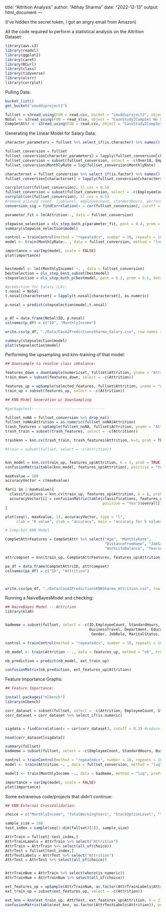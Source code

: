 title: "Attrition Analysis"
author: "Abhay Sharma"
date: "2022-12-13"
output: html_document
---

(I've hidden the secret token, I got an angry email from Amazon)

All the code required to perform a statistical analysis on the Attrition Dataset: 

```r
library(aws.s3)
library(readxl)
library(ggplot2)
library(caret)
library(RCurl)
library(class)
library(tidyverse)
library(olsrr)
library(corrplot)
```

Pulling Data: 

```r
bucket_list()
get_bucket("smuddsproject2")

fullset = s3read_using(FUN = read.csv, bucket = "smuddsproject2", object = "CaseStudy2-data.csv")
NoSal <- s3read_using(FUN = read_xlsx, object = "CaseStudy2CompSet No Salary.xlsx", bucket = "smuddsproject2")
CompSetAttr <- s3read_using(FUN = read.csv, object = "CaseStudy2CompSet No Attrition.csv", bucket = "smuddsproject2")

```

Generating the Linear Model for Salary Data: 

```r
character_parameters = fullset %>% select_if(is.character) %>% names()

fullset_conversion = fullset
fullset_conversion[character_parameters] = lapply(fullset_conversion[character_parameters], factor)
fullset_conversion = subset(fullset_conversion, select = -c(Over18, EmployeeCount, StandardHours, ID, EmployeeNumber) )#rm no useful data
fullset_conversion$MonthlyRate = log(fullset_conversion$MonthlyRate)

characterset = fullset_conversion %>% select_if(is.factor) %>% names()
fullset_conversion[characterset] = lapply(fullset_conversion[characterset], as.numeric)

corrplot(cor(fullset_conversion), tl.cex = 0.5)
fullset_conversion = subset(fullset_conversion, select = -c(EmployeeCount, StandardHours, ID, EmployeeNumber))
corrplot(cor(fullset_conversion), tl.cex = 0.5)
#remove aliased coeef. (joblevel, employeecount, standardhours, performancerating, totalworkingyears, yearsatcurrentrole
conversion_sig = findCorrelation(x = cor(fullset_conversion), cutoff = 0.4)

parameter_fit = lm(Attrition~., data = fullset_conversion)

stepwise_selection = ols_step_both_p(parameter_fit, pent = 0.4, prem = 0.1, details = FALSE) 
summary(stepwise_selection$model)

control = trainControl(method = "repeatedcv", number = 10, repeats = 10)
model <- train(MonthlyRate~. , data = fullset_conversion, method = "lvq", preProcess= "scale", trControl = control)

importance = varImp(model, scale = FALSE)
plot(importance)


bestmodel <- lm((MonthlyIncome) ~. , data = fullset_conversion)
bestselection = ols_step_best_subset(bestmodel)
stepselection = ols_step_both_p(bestmodel, pent = 0.2, prem = 0.1, details = FALSE)

#prediction for Salary (LR):
t.nosal = NoSal
t.nosal[characterset] = lapply(t.nosal[characterset], as.numeric)

p.nosal = predict(stepselection$model,t.nosal)


p_df = data.frame(NoSal$ID, p.nosal)
colnames(p_df) = c("ID", "MonthlyIncome")

write.csv(p_df, "./Data/Case2PredictionsSharma_Salary.csv", row.names = FALSE)

summary(stepselection$model)
plot(stepselection$model)
```

Performing the upsampling and knn-training of that model:

```r
## Downsample to resolve class imbalance: 

features_down = downSample(numericset, fullset$Attrition, yname = "Attrition") #downsample
train_down = subset(features_down, select = -c(Attrition))

features_up = upSample(selected_features, fullset$Attrition, yname = "Attrition") #upsample
train_up = subset(features_up, select = -c(Attrition))

## KNN Model Generation w/ DownSampling

#garbagetest---------------------------------

fullset_noNA = fullset_conversion %>% drop_na()
fullset_noNA$Attrition = as.numeric(fullset_noNA$Attrition)
trash_features = upSample(fullset_noNA, fullset$Attrition, yname = "Attrition")
trash_train = subset(trash_features, select = -c(Attrition))

trashknn = knn.cv(trash_train, trash_features$Attrition, k=3, prob = TRUE)

#train = subset(fullset, select = -c(Attrition))


knn_model = knn.cv(train_up, features_up$Attrition, k = 1, prob = TRUE)
confusionMatrix(table(knn_model, features_up$Attrition), positive = "Yes")

maxKvalue = 100
accuracyVector = c(maxKvalue)

for(i in 1:maxKvalue){
  classifications = knn.cv(train_up, features_up$Attrition, k = i, prob = TRUE)
  accuracyVector[i] = confusionMatrix(table(classifications, features_up$Attrition),
                                            positive = "Yes")$overall[1]
}

plot(seq(1, maxKvalue, 1), accuracyVector, type = "l",
     xlab = "K value", ylab = "accuracy", main = "accuracy for k values")

# Comp-Set KNN Model

CompSetAttrFeatures = CompSetAttr %>% select("Age", "MonthlyRate",
                                             "DistanceFromHome", "JobSatisfaction",
                                             "WorkLifeBalance", "YearsAtCompany")

attrcompset = knn(train_up, CompSetAttrFeatures, features_up$Attrition, k = 3)

pa_df = data.frame(CompSetAttr$ID, attrcompset)
colnames(pa_df) = c("ID", "Attrition")



write.csv(pa_df, "./Data/Case2PredictionsKNNSharma_Attrition.csv", row.names = FALSE)
```

Running a NaiveBayesModel and checking: 

```r
## NaiveBayes Model -- Attrition 
library(klaR)


badmeme = subset(fullset, select = -c(ID,EmployeeCount, StandardHours,
                                      BusinessTravel, Department, EducationField,
                                       Gender, JobRole, MaritalStatus, Over18, OverTime))

control = trainControl(method = "repeatedcv", number = 10, repeats = 10)

nb_model <- train(Attrition ~ ., data = features_up, method = "nb", trControl = control)

nb_prediction = predict(nb_model, ext_train_up)

confusionMatrix(nb_prediction, ext_features_up$Attrition)

```

Feature Importance Graphs: 

```r
## Feature Importance: 

install.packages("mlbench")
library(mlbench)

corr_dataset = subset(fullset, select = -c(Attrition, EmployeeCount, StandardHours))
corr_dataset = corr_dataset %>% select_if(is.numeric)


sigdata = findCorrelation(x = cor(corr_dataset), cutoff = 0.3) #reduce multicollinearity

head(corr_dataset[sigdata])

summary(fullset)
badmeme = subset(fullset, select = -c(EmployeeCount, StandardHours, BusinessTravel, Department, EducationField, Gender, JobRole, MaritalStatus, Over18, OverTime))

control = trainControl(method = "repeatedcv", number = 10, repeats = 10)
model <- train(Attrition ~. , data = fullset_conversion, method = "lvq", preProcess= "scale", trControl = control)

model1 <- train(MonthlyIncome ~., data = badmeme, method = "lvq", preProcess= "scale", trControl = control)

importance = varImp(model, scale = FALSE)
plot(importance)
```



Some extraneous code/projects that didn't continue: 

```r
## KNN External CrossValidation: 

choice = c("MonthlyIncome", "TotalWorkingYears", "StockOptionLevel", "YearsWithCurrManager", "Age")

sample_size = 100
test_index = sample(seq(1:dim(fullset)[1]), sample_size)

AttrTrain = fullset[-test_index,]
AttrTrainLabels = AttrTrain %>% select("Attrition")
AttrTrain = AttrTrain %>% select(all_of(choice))
AttrTest = fullset[test_index,]
AttrTestLabels = AttrTest %>% select("Attrition")
AttrTest = AttrTest %>% select(all_of(choice))


AttrTrainNum = AttrTrain %>% select(where(is_numeric)) 
AttrTrainNum = AttrTrainNum %>% select(all_of(choice))

ext_features_up = upSample(AttrTrainNum, as.factor(AttrTrainLabels$Attrition), yname = "Attrition")
ext_train_up = subset(ext_features_up, select = -c(Attrition))

ext_knn = knn(ext_train_up, AttrTest, ext_features_up$Attrition, k = 2)
confusionMatrix(table(ext_knn, as.factor(AttrTestLabels$Attrition)), positive = "Yes")
```

